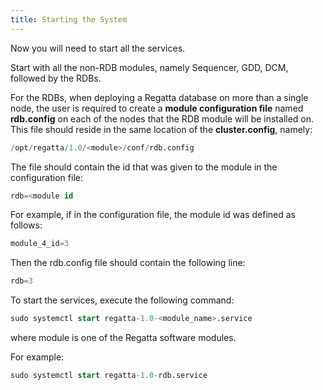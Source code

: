 ---
title: Starting the System
---

Now you will need to start all the services. 

Start with all the non-RDB modules, namely Sequencer, GDD, DCM, followed by the RDBs.

For the RDBs, when deploying a Regatta database on more than a single node, the user is 
required to create a **module configuration file** named **rdb.config** on each of the nodes that the 
RDB module will be installed on. This file should reside in the same location of the 
**cluster.config**, namely:

```sql
/opt/regatta/1.0/<module>/conf/rdb.config
```

The file should contain the id that was given to the module in the configuration file:

```sql
rdb=<module id
```

For example, if in the configuration file, the module id was defined as follows:

```sql
module_4_id=3
```

Then the rdb.config file should contain the following line:

```sql
rdb=3
```

To start the services, execute the following command: 

```sql
sudo systemctl start regatta-1.0-<module_name>.service
```

where module is one of the Regatta software modules.

For example:

```sql
sudo systemctl start regatta-1.0-rdb.service
```